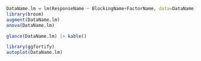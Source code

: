 
```r
DataName.lm = lm(ResponseName ~ BlockingName+FactorName, data=DataName)
library(broom)
augment(DataName.lm)
anova(DataName.lm)
```

```r
glance(DataName.lm) |> kable()
```

```r
library(ggfortify)
autoplot(DataName.lm)
```
